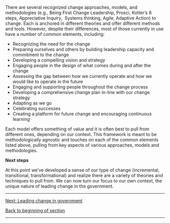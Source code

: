 There are several recognized change approaches, models, and methodologies (e.g., Being First Change Leadership, Prosci, Kotter’s 8 steps, Appreciative Inquiry,  Systems thinking, Agile, Adaptive Action) to change. Each is anchored in different theories and offer different methods and tools. However, despite their differences, most of those currently in use have a number of common elements, including:

* Recognizing the need for the change
* Preparing ourselves and others by building leadership capacity and commitment to the change
* Developing a compelling vision and strategy
* Engaging people in the design of what comes during and after the change
* Assessing the gap between how we currently operate and how we would like to operate in the future
* Engaging and supporting people throughout the change process
* Developing a comprehensive change plan in-line with our change strategy
* Adapting as we go
* Celebrating successes
* Creating a platform for future change and encouraging continuous learning

Each model offers something of value and it is often best to pull from different ones, depending on our context. This framework is meant to be methodologically agnostic and touches on each of the common elements listed above, pulling from key aspects of various approaches, models and methodologies.

'''Next steps'''

At this point we’ve developed a sense of our type of change (incremental, transitional, transformational) and realize there are a variety of theories and techniques to pull from. We can now turn our focus to our own context, the unique nature of leading change in the government.


-----

[https://articles.alpha.canada.ca/framework-for-leading-change/?page_id=164 Next: Leading change in government]

[https://articles.alpha.canada.ca/framework-for-leading-change/navigating-the-world-of-change/ Back to beginning of section]


-----
